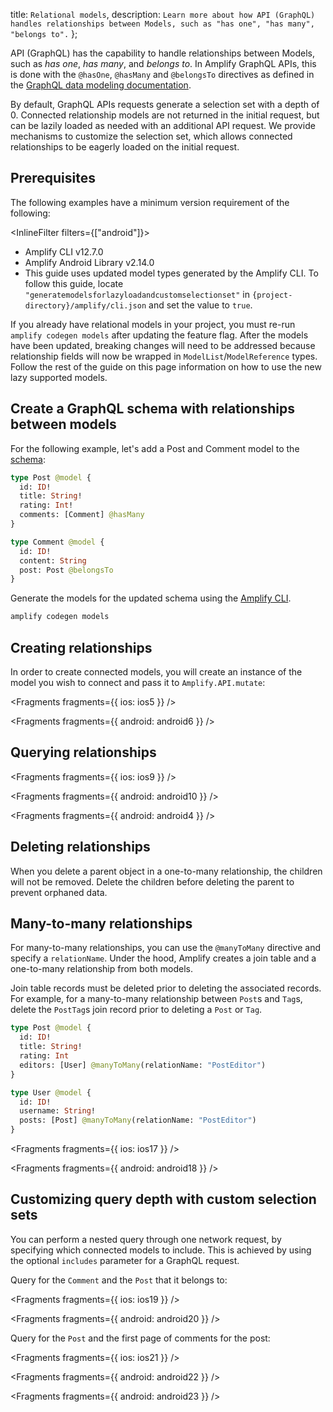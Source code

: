   title: `Relational models`,
  description: `Learn more about how API (GraphQL) handles relationships between Models, such as "has one", "has many", "belongs to".`
};

API (GraphQL) has the capability to handle relationships between Models, such as _has one_, _has many_, and _belongs to_. In Amplify GraphQL APIs, this is done with the `@hasOne`, `@hasMany` and `@belongsTo` directives as defined in the [GraphQL data modeling documentation](/cli/graphql/data-modeling).

By default, GraphQL APIs requests generate a selection set with a depth of 0. Connected relationship models are not returned in the initial request, but can be lazily loaded as needed with an additional API request. We provide mechanisms to customize the selection set, which allows connected relationships to be eagerly loaded on the initial request.

## Prerequisites

The following examples have a minimum version requirement of the following:

<InlineFilter filters={["android"]}>

- Amplify CLI v12.7.0
- Amplify Android Library v2.14.0
- This guide uses updated model types generated by the Amplify CLI. To follow this guide, locate `"generatemodelsforlazyloadandcustomselectionset"` in `{project-directory}/amplify/cli.json` and set the value to `true`.

<Callout>

If you already have relational models in your project, you must re-run `amplify codegen models` after updating the feature flag. After the models have been updated, breaking changes will need to be addressed because relationship fields will now be wrapped in `ModelList`/`ModelReference` types. Follow the rest of the guide on this page information on how to use the new lazy supported models.

</Callout>

</InlineFilter>

## Create a GraphQL schema with relationships between models

For the following example, let's add a Post and Comment model to the [schema](/lib/graphqlapi/getting-started#configure-api):

```graphql
type Post @model {
  id: ID!
  title: String!
  rating: Int!
  comments: [Comment] @hasMany
}

type Comment @model {
  id: ID!
  content: String
  post: Post @belongsTo
}
```

Generate the models for the updated schema using the [Amplify CLI](/lib/graphqlapi/getting-started#generate-todo-model-class).

```bash
amplify codegen models
```

## Creating relationships

In order to create connected models, you will create an instance of the model you wish to connect and pass it to `Amplify.API.mutate`:


<Fragments fragments={{ ios: ios5 }} />


<Fragments fragments={{ android: android6 }} />

## Querying relationships


<Fragments fragments={{ ios: ios9 }} />


<Fragments fragments={{ android: android10 }} />


<Fragments fragments={{ android: android4 }} />

## Deleting relationships

When you delete a parent object in a one-to-many relationship, the children will not be removed. Delete the children before deleting the parent to prevent orphaned data.

## Many-to-many relationships

For many-to-many relationships, you can use the `@manyToMany` directive and specify a `relationName`. Under the hood, Amplify creates a join table and a one-to-many relationship from both models.

<Callout warning>

Join table records must be deleted prior to deleting the associated records. For example, for a many-to-many relationship between `Post`s and `Tag`s, delete the `PostTag`s join record prior to deleting a `Post` or `Tag`.

</Callout>

```graphql
type Post @model {
  id: ID!
  title: String!
  rating: Int
  editors: [User] @manyToMany(relationName: "PostEditor")
}

type User @model {
  id: ID!
  username: String!
  posts: [Post] @manyToMany(relationName: "PostEditor")
}
```


<Fragments fragments={{ ios: ios17 }} />


<Fragments fragments={{ android: android18 }} />

## Customizing query depth with custom selection sets

You can perform a nested query through one network request, by specifying which connected models to include. This is achieved by using the optional `includes` parameter for a GraphQL request.

Query for the `Comment` and the `Post` that it belongs to:


<Fragments fragments={{ ios: ios19 }} />


<Fragments fragments={{ android: android20 }} />

Query for the `Post` and the first page of comments for the post: 


<Fragments fragments={{ ios: ios21 }} />


<Fragments fragments={{ android: android22 }} />


<Fragments fragments={{ android: android23 }} />
